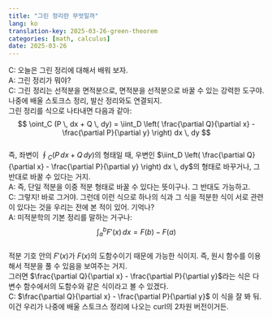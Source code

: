 ```yaml
---
title: "그린 정리란 무엇일까"
lang: ko
translation-key: 2025-03-26-green-theorem
categories: [math, calculus]
date: 2025-03-26
---
```


<span class="speaker-c">C</span>: 오늘은 그린 정리에 대해서 배워 보자.  
<span class="speaker-a">A</span>: 그린 정리가 뭐야?  
<span class="speaker-c">C</span>: 그린 정리는 선적분을 면적분으로, 면적분을 선적분으로 바꿀 수 있는 강력한 도구야. 나중에 배울 스토크스 정리, 발산 정리와도 연결되지.  
그린 정리를 식으로 나타내면 다음과 같아:  
$$
\oint_C (P \, dx + Q \, dy) = \iint_D \left( \frac{\partial Q}{\partial x} - \frac{\partial P}{\partial y} \right) dx \, dy
$$  
즉, 좌변이 <span class="boxed-math">$\oint_C (P \, dx + Q \, dy)$</span>의 형태일 때, 우변인 <span class="boxed-math">$\iint_D \left( \frac{\partial Q}{\partial x} - \frac{\partial P}{\partial y} \right) dx \, dy
$</span>의 형태로 바꾸거나, 그 반대로 바꿀 수 있다는 거지.  
<span class="speaker-a">A</span>: 즉, 단일 적분을 이중 적분 형태로 바꿀 수 있다는 뜻이구나. 그 반대도 가능하고.  
<span class="speaker-c">C</span>: 그렇지! 바로 그거야. 그런데 이런 식으로 하나의 식과 그 식을 적분한 식이 서로 관련이 있다는 것을 우리는 전에 본 적이 있어. 기억나?  
<span class="speaker-a">A</span>: 미적분학의 기본 정리를 말하는 거구나:  
$$\int_a^b F'(x)\, dx = F(b) - F(a)$$  
적분 기호 안의 $F'(x)$가 $F(x)$의 도함수이기 때문에 가능한 식이지. 즉, 원시 함수를 이용해서 적분을 풀 수 있음을 보여주는 거지.  
그러면 <span class="boxed-math">$\frac{\partial Q}{\partial x} - \frac{\partial P}{\partial y}$</span>라는 식은 다변수 함수에서의 도함수와 같은 식이라고 볼 수 있겠다.  
<span class="speaker-c">C</span>: <span class="boxed-math">$\frac{\partial Q}{\partial x} - \frac{\partial P}{\partial y}$</span> 이 식을 잘 봐 둬. 이건 우리가 나중에 배울 스토크스 정리에 나오는 curl의 2차원 버전이거든.